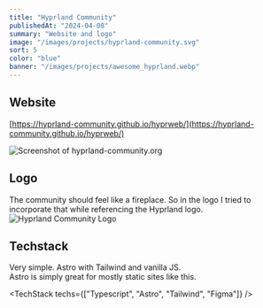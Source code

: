 ```yaml
---
title: "Hyprland Community"
publishedAt: "2024-04-08"
summary: "Website and logo"
image: "/images/projects/hyprland-community.svg"
sort: 5
color: "blue"
banner: "/images/projects/awesome_hyprland.webp"
---
```


## Website

[https://hyprland-community.github.io/hyprweb/](https://hyprland-community.github.io/hyprweb/)

![Screenshot of hyprland-community.org](/images/projects/hyprland-community.org_.webp)

## Logo

The community should feel like a fireplace.
So in the logo I tried to incorporate that while referencing the Hyprland logo.
![Hyprland Community Logo](/images/projects/hyprland-community.svg)

## Techstack

Very simple. Astro with Tailwind and vanilla JS.<br/>
Astro is simply great for mostly static sites like this.

<TechStack techs={["Typescript", "Astro", "Tailwind", "Figma"]} />
